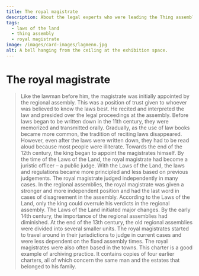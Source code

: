 ```yaml
---
title: The royal magistrate
description: About the legal experts who were leading the Thing assemblies...
tags:
  - laws of the land
  - thing assembly
  - royal magistrate
image: /images/card-images/lagmenn.jpg
alt: A bell hanging from the ceiling at the exhibition space.
---
```



# The royal magistrate

<Blockquote
    quote='“For no one may contravene the ruling of the royal magistrate, unless the king sees that the law book is against it, or he arrives at another, more just, conclusion with the agreement of wise people.”'
    footer='Section about Going to Assemblies, chapter 10' />



<Container stil="initial side">
    Like the lawman before him, the magistrate was initially appointed by the regional assembly. 
    This was a position of trust given to whoever was believed to know the laws best. 
    He recited and interpreted the law and presided over the legal proceedings at the assembly. 
    Before laws began to be written down in the 11th century, they were memorized and transmitted orally. 
    Gradually, as the use of law books became more common, the tradition of reciting laws disappeared. 
    However, even after the laws were written down, they had to be read aloud because most people were illiterate. 
    Towards the end of the 12th century, the king began to appoint the magistrates himself. 
    By the time of the Laws of the Land, the royal magistrate had become a juristic officer – a public judge. 
    With the Laws of the Land, the laws and regulations became more principled and less based on previous judgements. 
    The royal magistrate judged independently in many cases. 
    In the regional assemblies, the royal magistrate was given a stronger and more independent position and had the last word in cases of disagreement in the assembly. 
    According to the Laws of the Land, only the king could overrule his verdicts in the regional assembly. 
    The Laws of the Land initiated major changes. 
    By the early 14th century, the importance of the regional assemblies had diminished. 
    At the end of the 13th century, the old regional assemblies were divided into several smaller units. 
    The royal magistrates started to travel around in their jurisdictions to judge in current cases and were less dependent on the fixed assembly times. 
    The royal magistrates were also often based in the towns.
</Container>

<Work id="ubb-diplom-0080" marcus="http://marcus.uib.no/instance/charter/ubb-diplom-0080">
This charter is a good example of archiving practice. It contains copies of four earlier charters, all of which concern the same man and the estates that belonged to his family.
</Work>

